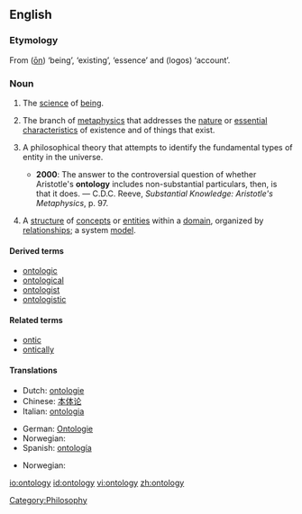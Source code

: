 {{wikipedia}}
==English==

===Etymology===
From {{AGr.}} '''[[ὄν|{{Polytonic|ὄν}}]]''' ([[ōn]]) ‘being’, ‘existing’, ‘essence’ and '''[[λόγος|{{Polytonic|λόγος}}]]''' (logos) ‘account’.

===Noun===
{{en-noun|ontolog|ies}}

# The [[science]] of [[being]].
# {{philosophy}} The branch of [[metaphysics]] that addresses the [[nature]] or [[essential]] [[characteristic]]s of existence and of things that exist.
# {{philosophy}} A philosophical theory that attempts to identify the fundamental types of entity in the universe.
#*'''2000''': The answer to the controversial question of whether Aristotle's '''ontology''' includes non-substantial particulars, then, is that it does. — C.D.C. Reeve, ''Substantial Knowledge: Aristotle's Metaphysics'', p. 97.
# {{computer science}} A [[structure]] of [[concept]]s or [[entity|entities]] within a [[domain]], organized by [[relationship]]s; a system [[model]].

====Derived terms====
*[[ontologic]]
*[[ontological]]
*[[ontologist]]
*[[ontologistic]]

====Related terms====
*[[ontic]]
*[[ontically]]

====Translations====
{{trans-top|the science of being}}
*Dutch: [[ontologie]]
*Chinese: [[本体论]]
*Italian: [[ontologia]] {{f}}
{{trans-mid}}
*German: [[Ontologie]] {{f}}
*Norwegian: {{t-|no|ontologi|m}}
*Spanish: [[ontología]] {{f}}
{{trans-bottom}}

{{trans-top|a system model}}
*Norwegian: {{t-|no|ontologi|m}}
{{trans-mid}}
{{trans-bottom}}

[[Category:Philosophy]]

[[io:ontology]]
[[id:ontology]]
[[vi:ontology]]
[[zh:ontology]]
